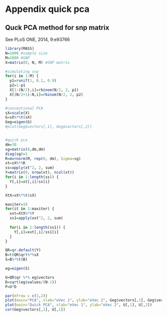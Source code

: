 # Appendix quick pca {#app-2}

## Quck PCA method for snp matrix
See PLoS ONE, 2014, 9:e93766
```r
library(MASS)
N=1000 #sample size
M=2000 #SNP
X=matrix(0, N, M) #SNP matrix

#simulating snp
for(i in 1:M) {
  p1=runif(1, 0.1, 0.9)
  p2=1-p1
  X[1:(N/2),i]=rbinom(N/2, 2, p1)
  X[(N/2+1):N,i]=rbinom(N/2, 2, p2)
}

#conventional PCA
sX=scale(X)
G=sX%*%t(sX)
Geg=eigen(G)
#plot(Geg$vectors[,1], Geg$vectors[,2])


#quick pca
dm=30
sg=matrix(0,dm,dm)
diag(sg)=1
R=mvrnorm(M, rep(0, dm), Sigma=sg)
xt=sX%*%R
ss=apply(xt^2, 2, sum)
Y=matrix(0, nrow(xt), ncol(xt))
for(i in 1:length(ss)) {
  Y[,i]=xt[,i]/ss[i]
}

XtX=sX%*%t(sX)

maxiter=10
for(it in 1:maxiter) {
  xxt=XtX%*%Y
  ss1=apply(xxt^2, 2, sum)
  
  for(i in 1:length(ss1)) {
    Y[,i]=xxt[,i]/ss1[i]
  }
}

QR=qr.default(Y)
B=t(QR$qr)%*%sX
S=B%*%t(B)

eg=eigen(S)

U=QR$qr %*% eg$vectors
D=sqrt(eg$values/(N-1))  
P=U*D

par(mfrow = c(1,2))
plot(main="PCA", xlab="eVec 1", ylab="eVec 2", Geg$vectors[,1], Geg$vectors[,2])
plot(main="Quick PCA", xlab="eVec 1", ylab="eVec 2", U[,1], U[,2])
cor(Geg$vectors[,1], U[,1])
```

